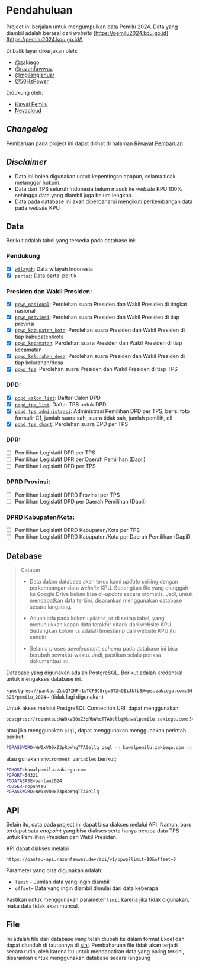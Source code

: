 # Pendahuluan

Project ini berjalan untuk mengumpulkan data Pemilu 2024. Data yang diambil
adalah berasal dari _website_
[https://pemilu2024.kpu.go.id](https://pemilu2024.kpu.go.id/)

Di balik layar dikerjakan oleh:

- [@zakiego](https://twitter.com/zakiego)
- [@razanfawwaz](https://twitter.com/razanfawwaz)
- [@mgilangjanuar](https://twitter.com/mgilangjanuar)
- [@50HzPower](https://twitter.com/50HzPower)

Didukung oleh:

- [Kawal Pemilu](https://twitter.com/KawalPemilu_org)
- [Nevacloud](https://nevacloud.com/?utm_medium=pantau-pemilu&utm_content=website)

## _Changelog_

Pembaruan pada project ini dapat dilihat di halaman
[Riwayat Pembaruan](/changelog)

## _Disclaimer_

- Data ini boleh digunakan untuk kepentingan apapun, selama tidak melanggar
  hukum.
- Data dari TPS seluruh Indonesia belum masuk ke _website_ KPU 100% sehingga
  data yang diambil juga belum lengkap.
- Data pada database ini akan diperbaharui mengikuti perkembangan data pada
  _website_ KPU.

## Data

Berikut adalah tabel yang tersedia pada database ini:

### Pendukung

- [x] [`wilayah`](/data-pendukung#wilayah): Data wilayah Indonesia
- [x] [`partai`](/data-pendukung#partai): Data partai politik

### Presiden dan Wakil Presiden:

- [x] [`ppwp_nasional`](/data-presiden-wakil-presiden#ppwp_nasional): Perolehan
      suara Presiden dan Wakil Presiden di tingkat nasional
- [x] [`ppwp_provinsi`](/data-presiden-wakil-presiden#ppwp_provinsi): Perolehan
      suara Presiden dan Wakil Presiden di tiap provinsi
- [x] [`ppwp_kabupaten_kota`](/data-presiden-wakil-presiden#ppwp_kabupaten_kota):
      Perolehan suara Presiden dan Wakil Presiden di tiap kabupaten/kota
- [x] [`ppwp_kecamatan`](/data-presiden-wakil-presiden#ppwp_kecamatan):
      Perolehan suara Presiden dan Wakil Presiden di tiap kecamatan
- [x] [`ppwp_kelurahan_desa`](/data-presiden-wakil-presiden#ppwp_kelurahan_desa):
      Perolehan suara Presiden dan Wakil Presiden di tiap kelurahan/desa
- [x] [`ppwp_tps`](/data-presiden-wakil-presiden#ppwp_tps): Perolehan suara
      Presiden dan Wakil Presiden di tiap TPS

### DPD:

- [x] [`pdpd_calon_list`](/data-dpd#pdpd_calon_list): Daftar Calon DPD
- [x] [`pdpd_tps_list`](/data-dpd#pdpd_tps_list): Daftar TPS untuk DPD
- [x] [`pdpd_tps_administrasi`](/data-dpd#pdpd_tps_administrasi): Administrasi
      Pemilihan DPD per TPS, berisi foto formulir C1, jumlah suara sah, suara
      tidak sah, jumlah pemilih, dll
- [x] [`pdpd_tps_chart`](/data-dpd#pdpd_tps_chart): Perolehan suara DPD per TPS

### DPR:

- [ ] Pemilihan Legislatif DPR per TPS
- [ ] Pemilihan Legislatif DPR per Daerah Pemilihan (Dapil)
- [ ] Pemilihan Legislatif DPD per TPS

### DPRD Provinsi:

- [ ] Pemilihan Legislatif DPRD Provinsi per TPS
- [ ] Pemilihan Legislatif DPD per Daerah Pemilihan (Dapil)

### DPRD Kabupaten/Kota:

- [ ] Pemilihan Legislatif DPRD Kabupaten/Kota per TPS
- [ ] Pemilihan Legislatif DPRD Kabupaten/Kota per Daerah Pemilihan (Dapil)

## Database

> Catatan
>
> - Data dalam database akan terus kami _update_ seiring dengan perkembangan
>   data _website_ KPU. Sedangkan file yang diunggah ke Google Drive belum bisa
>   di-_update_ secara otomatis. Jadi, untuk mendapatkan data terkini,
>   disarankan menggunakan database secara langsung.
>
> - Acuan ada pada kolom `updated_at` di setiap tabel, yang menunjukkan kapan
>   data terakhir ditarik dari website KPU. Sedangkan kolom `ts` adalah
>   timestamp dari website KPU itu sendiri.
>
> - Selama proses _development_, _schema_ pada database ini bisa berubah
>   sewaktu-waktu. Jadi, pastikan selalu periksa dokumentasi ini.

Database yang digunakan adalah PostgreSQL. Berikut adalah kredensial untuk
mengakses database ini.

~`postgres://pantau:ZubQ7IHFn1sTCP8C8rgw3T24QIiJktb8@vps.zakiego.com:54325/pemilu_2024`~
(tidak lagi digunakan)

Untuk akses melalui PostgreSQL Connection URI, dapat menggunakan:

```bash copy
postgres://ropantau:WW0xV00xZ3pRbWhqTTA0ellq@kawalpemilu.zakiego.com:54321/pantau2024
```

atau jika menggunakan `psql`, dapat menggunakan menggunakan perintah berikut:

```bash copy
PGPASSWORD=WW0xV00xZ3pRbWhqTTA0ellq psql -h kawalpemilu.zakiego.com -p 54321 -U ropantau -d pantau2024
```

atau gunakan `environment variables` berikut;

```bash copy
PGHOST=kawalpemilu.zakiego.com
PGPORT=54321
PGDATABASE=pantau2024
PGUSER=ropantau
PGPASSWORD=WW0xV00xZ3pRbWhqTTA0ellq
```

## API

Selain itu, data pada project ini dapat bisa diakses melalui API. Namun, baru
terdapat satu _endpoint_ yang bisa diakses serta hanya berupa data TPS untuk
Pemilihan Presiden dan Wakil Presiden.

API dapat diakses melalui

```copy
https://pantau-api.razanfawwaz.dev/api/v1/ppwp?limit=10&offset=0
```

Parameter yang bisa digunakan adalah:

- `limit` - Jumlah data yang ingin diambil
- `offset`- Data yang ingin diambil dimulai dari data keberapa

Pastikan untuk menggunakan parameter `limit` karena jika tidak digunakan, maka
data tidak akan muncul.

## File

Ini adalah file dari database yang telah diubah ke dalam format Excel dan dapat
diunduh di tautannya di
[sini](https://drive.google.com/drive/folders/15nquDatlYQIM8rQMTyVwhG-PoUreE7Qr?usp=drive_link).
Pembaharuan file tidak akan terjadi secara rutin, oleh karena itu untuk
mendapatkan data yang paling terkini, disarankan untuk menggunakan database
secara langsung
